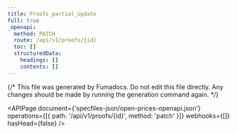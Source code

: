 ```yaml
---
title: Proofs_partial_update
full: true
_openapi:
  method: PATCH
  route: /api/v1/proofs/{id}
  toc: []
  structuredData:
    headings: []
    contents: []
---
```


{/* This file was generated by Fumadocs. Do not edit this file directly. Any changes should be made by running the generation command again. */}

<APIPage
  document={'specfiles-json/open-prices-openapi.json'}
  operations={[{ path: '/api/v1/proofs/{id}', method: 'patch' }]}
  webhooks={[]}
  hasHead={false}
/>
